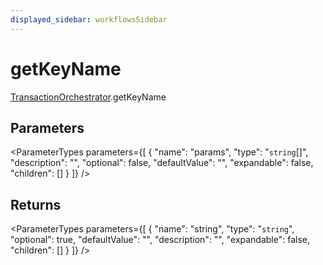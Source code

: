 ```yaml
---
displayed_sidebar: workflowsSidebar
---
```



# getKeyName

[TransactionOrchestrator](../../classes/TransactionOrchestrator.mdx).getKeyName

## Parameters

<ParameterTypes parameters={[
  {
    "name": "params",
    "type": "`string`[]",
    "description": "",
    "optional": false,
    "defaultValue": "",
    "expandable": false,
    "children": []
  }
]} />

## Returns

<ParameterTypes parameters={[
  {
    "name": "string",
    "type": "`string`",
    "optional": true,
    "defaultValue": "",
    "description": "",
    "expandable": false,
    "children": []
  }
]} />

